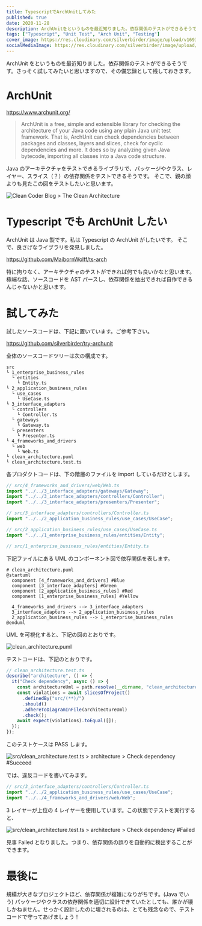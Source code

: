 ```yaml
---
title: TypescriptでArchUnitしてみた
published: true
date: 2020-11-28
description: ArchUnitをというものを最近知りました。依存関係のテストができるそうです。さっそく試してみたいと思いますので、その備忘録として残しておきます。
tags: ["Typescript", "Unit Test", "Arch Unit", "Testing"]
cover_image: https://res.cloudinary.com/silverbirder/image/upload/v1693376915/silver-birder.github.io/blog/CleanArchitecture.jpg
socialMediaImage: https://res.cloudinary.com/silverbirder/image/upload/v1693376915/silver-birder.github.io/blog/CleanArchitecture.jpg
---
```



ArchUnit をというものを最近知りました。依存関係のテストができるそうです。さっそく試してみたいと思いますので、その備忘録として残しておきます。

# ArchUnit

https://www.archunit.org/

> ArchUnit is a free, simple and extensible library for checking the architecture of your Java code using any plain Java unit test framework. That is, ArchUnit can check dependencies between packages and classes, layers and slices, check for cyclic dependencies and more. It does so by analyzing given Java bytecode, importing all classes into a Java code structure.

Java のアーキテクチャをテストできるライブラリで、パッケージやクラス、レイヤー、スライス（？）の依存関係をテストできるそうです。
そこで、親の顔よりも見たこの図をテストしたいと思います。

<Image
  src="https://res.cloudinary.com/silverbirder/image/upload/v1693376915/silver-birder.github.io/blog/CleanArchitecture.jpg"
  width={772}
  height={567}
  layout="constrained"
  alt="Clean Coder Blog > The Clean Architecture"
  href="https://blog.cleancoder.com/uncle-bob/2012/08/13/the-clean-architecture.html"
/>

# Typescript でも ArchUnit したい

ArchUnit は Java 製です。私は Typescript の ArchUnit がしたいです。
そこで、良さげなライブラリを発見しました。

https://github.com/MaibornWolff/ts-arch

特に拘りなく、アーキテクチャのテストができれば何でも良いかなと思います。
極端な話、ソースコードを AST パースし、依存関係を抽出できれば自作できるんじゃないかと思います。

# 試してみた

試したソースコードは、下記に置いています。ご参考下さい。

https://github.com/silverbirder/try-archunit

全体のソースコードツリーは次の構成です。

```
src
└ 1_enterprise_business_rules
  └ entities
    └ Entity.ts
└ 2_application_business_rules
  └ use_cases
    └ UseCase.ts
└ 3_interface_adapters
  └ controllers
    └ Controller.ts
  └ gateways
    └ Gateway.ts
  └ presenters
    └ Presenter.ts
└ 4_frameworks_and_drivers
  └ web
    └ Web.ts
└ clean_architecture.puml
└ clean_architecture.test.ts
```

各プロダクトコードは、下の階層のファイルを import しているだけとします。

```typescript
// src/4_frameworks_and_drivers/web/Web.ts
import "../../3_interface_adapters/gateways/Gateway";
import "../../3_interface_adapters/controllers/Controller";
import "../../3_interface_adapters/presenters/Presenter";
```

```typescript
// src/3_interface_adapters/controllers/Controller.ts
import "../../2_application_business_rules/use_cases/UseCase";
```

```typescript
// src/2_application_business_rules/use_cases/UseCase.ts
import "../../1_enterprise_business_rules/entities/Entity";
```

```typescript
// src/1_enterprise_business_rules/entities/Entity.ts
```

下記ファイルにある UML のコンポーネント図で依存関係を表します。

```
# clean_architecture.puml
@startuml
  component [4_frameworks_and_drivers] #Blue
  component [3_interface_adapters] #Green
  component [2_application_business_rules] #Red
  component [1_enterprise_business_rules] #Yellow

  4_frameworks_and_drivers --> 3_interface_adapters
  3_interface_adapters --> 2_application_business_rules
  2_application_business_rules --> 1_enterprise_business_rules
@enduml
```

UML を可視化すると、下記の図のとおりです。

<Image
  src="https://res.cloudinary.com/silverbirder/image/upload/v1614430164/silver-birder.github.io/blog/clean_architecture.puml.png"
  width={470}
  height={684}
  layout="constrained"
  alt="clean_architecture.puml"
/>

テストコードは、下記のとおりです。

```typescript
// clean_architecture.test.ts
describe("architecture", () => {
  it("Check dependency", async () => {
    const architectureUml = path.resolve(__dirname, "clean_architecture.puml");
    const violations = await slicesOfProject()
      .definedBy("src/(**)/")
      .should()
      .adhereToDiagramInFile(architectureUml)
      .check();
    await expect(violations).toEqual([]);
  });
});
```

このテストケースは PASS します。

<Image
  src="https://res.cloudinary.com/silverbirder/image/upload/v1614430233/silver-birder.github.io/blog/src_clean_architecture_test_ts_architecture_check_dependency_succeed.png"
  width={962}
  height={422}
  layout="constrained"
  alt="src/clean_architecture.test.ts > architecture > Check dependency #Succeed"
/>

では、違反コードを書いてみます。

```typescript
// src/3_interface_adapters/controllers/Controller.ts
import "../../2_application_business_rules/use_cases/UseCase";
import "../../4_frameworks_and_drivers/web/Web";
```

3 レイヤーが上位の 4 レイヤーを使用しています。この状態でテストを実行すると、

<Image
  src="https://res.cloudinary.com/silverbirder/image/upload/v1614430292/silver-birder.github.io/blog/src_clean_architecture_test_ts_architecture_check_dependency_failed.png"
  width={1200}
  height={564}
  layout="constrained"
  alt="src/clean_architecture.test.ts > architecture > Check dependency #Failed"
/>

見事 Failed となりました。つまり、依存関係の誤りを自動的に検出することができます。

# 最後に

規模が大きなプロジェクトほど、依存関係が複雑になりがちです。(Java でいう) パッケージやクラスの依存関係を適切に設計できていたとしても、誰かが壊しかねません。せっかく設計したのに壊されるのは、とても残念なので、テストコードで守ってあげましょう！
